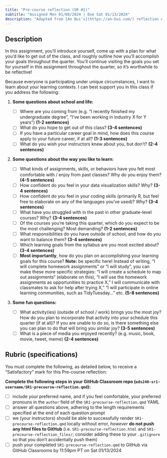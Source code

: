 ```yaml
---
title: "Pre-course reflection (SR #1)"
subtitle: "Assigned Mon 01/08/2024 | Due Sat 01/13/2024"
description: "Adapted from [An Bui's](https://an-bui.com/) reflection exercises in ENVS 193DS"
---
```


## Description 

In this assignment, you’ll introduce yourself, come up with a plan for what you’d like to get out of the class, and roughly outline how you'll accomplish your goals throughout the quarter. You’ll continue visiting the goals you set for yourself in this assignment throughout the quarter, so it’s worthwhile to be reflective!

Because everyone is participating under unique circumstances, I want to learn about your learning contexts. I can best support you in this class if you address the following:

1. [**Some questions about school and life:**]{.teal-text}  

    - [ ] Where are you coming from (e.g. “I recently finished my undergraduate degree”, “I’ve been working in industry X for Y years”) [**(1-2 sentences)**]{.peach-text}
    - [ ] What do you hope to get out of this class? [**(3-4 sentences)**]{.peach-text}
    - [ ] If you have a particular career goal in mind, how does this course apply to your future career, if at all? [**(1-3 sentences)**]{.peach-text}
    - [ ] What do you wish your instructors knew about you, but don’t? [**(2-4 sentences)**]{.peach-text}

2. [**Some questions about the way you like to learn:**]{.teal-text}   

    - [ ] What kinds of assignments, skills, or behaviors have you felt most comfortable with / enjoy from past classes? Why do you enjoy them? [**(4-5 sentences)**]{.peach-text}
    - [ ] How confident do you feel in your data visualization skills? Why? [**(3-4 sentences)**]{.peach-text}
    - [ ] How confident do you feel in your coding skills (primarily R, but feel free to elaborate on any of the languages you’ve used)? Why? [**(3-4 sentences)**]{.peach-text}
    - [ ] What have you struggled with in the past in other graduate-level courses? Why? [**(3-4 sentences)**]{.peach-text}
    - [ ] Of the courses you’re taking this quarter, which do you expect to be the most challenging? Most demanding? [**(1-2 sentences)**]{.peach-text}
    - [ ] What responsibilities do you have outside of school, and how do you want to balance them? [**(3-4 sentences)**]{.peach-text}
    - [ ] Which learning goals from the syllabus are you most excited about? [**(3-4 sentences)**]{.peach-text}
    - [ ] **Most importantly**, how do you plan on accomplishing your learning goals for this course? **Note:** be specific here! Instead of writing, “I will complete homework assignments” or “I will study”,  you can make these more specific strategies: “I will create a schedule to map out assignments“ (elaborate on this), “I will use the homework assignments as opportunities to practice X,” I will communicate with classmates to ask for help after trying X,” “I will participate in online learning communities, such as TidyTuesday...” etc. [**(5-8 sentences)**]{.peach-text}

3. [**Some fun questions:**]{.teal-text}  

    - [ ] What activity(ies) (outside of school / work) brings you the most joy? How do you plan to incorporate that activity into your schedule this quarter (if at all)? If you are unable to do so, is there something else you can plan to do that will bring you similar joy? [**(3-5 sentences)**]{.peach-text}
    - [ ] What is a piece of media you enjoyed recently? (e.g. music, book, movie, tweet, meme) [**(2-4 sentences)**]{.peach-text}

## Rubric (specifications)

You must complete the following, as detailed below, to receive a "Satisfactory" mark for this Pre-course reflection:

**Complete the following steps in your GitHub Classroom repo (`eds240-sr1-username/SR1-precourse-reflection.qmd`):**

  - [ ] include your preferred name, and if you feel comfortable, your preferred pronouns in the `author` field of the `SR1-precourse-reflection.qmd` YAML 
  - [ ] answer all questions above, adhering to the length requirements specified at the end of each question prompt
  - [ ] we (your instructors) should be able to successfully render `SR1-precourse-reflection.qmd` locally without error, *however* **do not push any html files to GitHub** (i.e. `SR1-precourse-reflection.html` and `SR1-precourse-reflection_files/`; consider adding these to your `.gitignore` so that you don't accidentally push them)
  - [ ] push your completed `SR1-precourse-reflection.qmd` to GitHub via GitHub Classrooms by 11:59pm PT on Sat 01/13/2024

<!-- <br> -->

<!-- ::: {.center-text .body-text-m} -->
<!-- **GitHub Classroom URL: <https://classroom.github.com/a/t8oAcbbP>** -->
<!-- ::: -->
